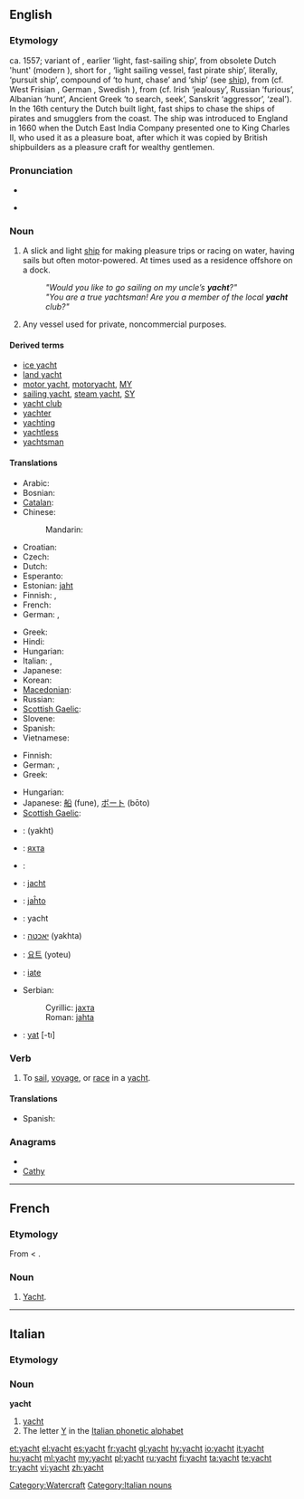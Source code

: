 {{also|Yacht}}
==English==

{{wikipedia}}

===Etymology===
ca. 1557; variant of {{term|yaught|lang=en}}, earlier {{term|yeaghe|lang=en}} ‘light, fast-sailing ship’, from obsolete Dutch {{term|jaghte|jaght(e)|lang=nl}} 'hunt' (modern {{term|jacht|lang=nl}}), short for {{term|jaghtschip|lang=nl}}, {{term|jageschip|lang=nl}} ‘light sailing vessel, fast pirate ship’, literally, ‘pursuit ship’, compound of {{term|jagen|lang=nl}} ‘to hunt, chase’ and {{term|schip|lang=nl}} ‘ship’ (see [[ship]]), from {{proto|Germanic|jaʒōjanan}} (cf. West Frisian {{term|jeie|lang=fry}}, German {{term|jagen|lang=de}}, Swedish {{term|jaga|lang=sv}}), from {{proto|Indo-European|i̯egho-}} (cf. Irish {{term|éad|lang=ga}} ‘jealousy’, Russian {{term||yaryĭ}} ‘furious’, Albanian {{term|gjah|lang=sq}} ‘hunt’, Ancient Greek {{term||zēteîn}} ‘to search, seek’, Sanskrit {{term||yāvan}} ‘aggressor’, {{term||yātna}} ‘zeal’). 
<br>In the 16th century the Dutch built light, fast ships to chase the ships of pirates and smugglers from the coast. The ship was introduced to England in 1660 when the Dutch East India Company presented one to King Charles II, who used it as a pleasure boat, after which it was copied by British shipbuilders as a pleasure craft for wealthy gentlemen.</br>

===Pronunciation===
* {{IPA|/jɒt/}}
* {{audio|en-us-yacht.ogg|Audio (US)}}
*: {{rhymes|ɒt}}

===Noun===
{{en-noun}}

# A slick and light [[ship]] for making pleasure trips or racing on water, having sails but often motor-powered. At times used as a residence offshore on a dock.
#: '' "Would you like to go sailing on my uncle’s '''yacht'''?" ''
#: '' "You are a true yachtsman! Are you a member of the local '''yacht''' club?" ''
# Any vessel used for private, noncommercial purposes.

====Derived terms====
* [[ice yacht]]
* [[land yacht]]
* [[motor yacht]], [[motoryacht]], [[MY]]
* [[sailing yacht]], [[steam yacht]], [[SY]]
* [[yacht club]]
* [[yachter]]
* [[yachting]]
* [[yachtless]]
* [[yachtsman]]

====Translations====
{{trans-top|slick and light ship}}
* Arabic: {{t|ar|يخت|m|tr=yakht}}
* Bosnian: {{t-|bs|jahta|f}}
* [[Catalan]]: {{t|ca|iot}}
* Chinese:
*: Mandarin: {{t-|cmn|游艇|tr=yóutǐng|sc=Hani}}
* Croatian: {{t+|hr|jahta|f}}
* Czech: {{t-|cs|jachta|f}}
* Dutch: {{t+|nl|jacht|f}}
* Esperanto: {{t-|eo|jaĥto|xs=Esperanto}}
* Estonian: [[jaht]]
* Finnish: {{t+|fi|jahti}}, {{t-|fi|huvipursi}}
* French: {{t+|fr|yacht|m}}
* German: {{t+|de|Yacht|f}}, {{t+|de|Jacht|f}}
{{trans-mid}}
* Greek: {{t+|el|γιοτ|n|tr=yiot}}
* Hindi: {{t|hi|याख़्ट|tr=yāḵẖṭ|xs=Hindi}}
* Hungarian: {{t+|hu|jacht}}
* Italian: {{t-|it|panfilo|m}}, {{t+|it|yacht|m}}
* Japanese: {{t|ja|ヨット|tr=yotto}}
* Korean: {{t|ko|요트|tr=yoteu|sc=Hang}}
* [[Macedonian]]: {{t-|mk|јахта|f|tr=jáhta}}
* Russian: {{t|ru|яхта|f|tr=jáxta}}
* [[Scottish Gaelic]]: {{t|gd|gheat|f}}
* Slovene: {{t-|sl|jahta|f}}
* Spanish: {{t+|es|yate|m}}
* Vietnamese: {{t|vi|du thuyền|xs=Vietnamese}}
{{trans-bottom}}

{{trans-top|any private noncommercial vessel}}
* Finnish: {{t-|fi|huvialus}}
* German: {{t+|de|Yacht|f}}, {{t+|de|Jacht|f}}
* Greek: {{t+|el|θαλαμηγός|f|tr=thalamigós}}
{{trans-mid}}
* Hungarian: {{t+|hu|jacht}}
* Japanese: [[船]] (fune), [[ボート]] (bōto)
* [[Scottish Gaelic]]: {{t|gd|gheat|f}}
{{trans-bottom}}

{{checktrans-top}}
* {{ttbc|Arabic}}: {{Arab|[[يخت]]}} (yakht)
* {{ttbc|Bulgarian}}: [[яхта]] {{f}}
* {{ttbc|Catalan}}: {{t|ca|iot|m}}
* {{ttbc|Dutch}}: [[jacht]] {{n}}
* {{ttbc|Esperanto}}: [[jaĥto]]
* {{ttbc|French}}: yacht {{m}}
* {{ttbc|Hebrew}}: [[יאכטה]] (yakhta) {{f}}
{{trans-mid}}
* {{ttbc|Korean}}: [[요트]] (yoteu)
* {{ttbc|Portuguese}}: [[iate]] {{m}}
* Serbian:
*: Cyrillic: [[јахта]] {{f}}
*: Roman: [[jahta]] {{f}}
* {{ttbc|Turkish}}: [[yat]] [-tı]
{{trans-bottom}}

===Verb===
{{en-verb}}

# {{intransitive}} To [[sail]], [[voyage]], or [[race]] in a [[yacht]].

====Translations====
{{trans-top|to voyage in a yacht}}
* Spanish: {{t|es|ir en yate}}
{{trans-mid}}
{{trans-bottom}}

===Anagrams===
* {{alphagram|achty}}
* [[Cathy#English|Cathy]]

[[Category:Watercraft]]

----

==French==

===Etymology===
From {{etyl|en|fr}} {{term|yacht|lang=en}} < {{etyl|nl|fr}}.

===Noun===
{{fr-noun|m}}

# [[#English|Yacht]].

----

==Italian==

===Etymology===
{{etyl|en|it}}

===Noun===
'''yacht''' {{m|inv}}

# [[#English|yacht]]
# The letter [[Y]] in the [[Appendix:Italian phonetic alphabet|Italian phonetic alphabet]]

[[Category:Italian nouns]]

[[et:yacht]]
[[el:yacht]]
[[es:yacht]]
[[fr:yacht]]
[[gl:yacht]]
[[hy:yacht]]
[[io:yacht]]
[[it:yacht]]
[[hu:yacht]]
[[ml:yacht]]
[[my:yacht]]
[[pl:yacht]]
[[ru:yacht]]
[[fi:yacht]]
[[ta:yacht]]
[[te:yacht]]
[[tr:yacht]]
[[vi:yacht]]
[[zh:yacht]]